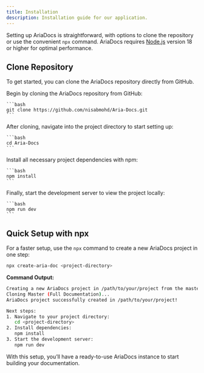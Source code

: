```yaml
---
title: Installation
description: Installation guide for our application.
---
```


Setting up AriaDocs is straightforward, with options to clone the repository or use the convenient `npx` command. AriaDocs requires [Node.js](https://nodejs.org/) version 18 or higher for optimal performance.

## Clone Repository

To get started, you can clone the AriaDocs repository directly from GitHub.

<Stepper>
  <StepperItem title="Step 1: Clone the AriaDocs Repository">
    Begin by cloning the AriaDocs repository from GitHub:

    ```bash
    git clone https://github.com/nisabmohd/Aria-Docs.git
    ```

  </StepperItem>

  <StepperItem title="Step 2: Access the Project Directory">
    After cloning, navigate into the project directory to start setting up:

    ```bash
    cd Aria-Docs
    ```

  </StepperItem>

  <StepperItem title="Step 3: Install Required Dependencies">
    Install all necessary project dependencies with npm:

    ```bash
    npm install
    ```

  </StepperItem>

  <StepperItem title="Step 4: Launch the Development Server">
    Finally, start the development server to view the project locally:

    ```bash
    npm run dev
    ```

  </StepperItem>
</Stepper>

## Quick Setup with npx

For a faster setup, use the `npx` command to create a new AriaDocs project in one step:

```bash
npx create-aria-doc <project-directory>
```

**Command Output:**

```bash
Creating a new AriaDocs project in /path/to/your/project from the master branch...
Cloning Master (Full Documentation)...
AriaDocs project successfully created in /path/to/your/project!

Next steps:
1. Navigate to your project directory:
   cd <project-directory>
2. Install dependencies:
   npm install
3. Start the development server:
   npm run dev
```

With this setup, you’ll have a ready-to-use AriaDocs instance to start building your documentation.
